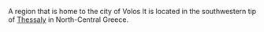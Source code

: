 A region that is home to the city of Volos It is located in the southwestern tip of [[http://www.wikipedia.org/wiki/Thessaly|Thessaly]] in North-Central Greece.